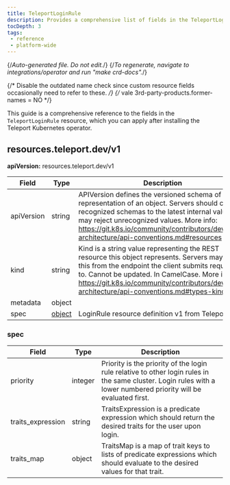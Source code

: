 ```yaml
---
title: TeleportLoginRule
description: Provides a comprehensive list of fields in the TeleportLoginRule resource available through the Teleport Kubernetes operator
tocDepth: 3
tags:
 - reference
 - platform-wide
---
```


{/*Auto-generated file. Do not edit.*/}
{/*To regenerate, navigate to integrations/operator and run "make crd-docs".*/}

{/* Disable the outdated name check since custom resource fields occasionally
need to refer to these. */}
{/* vale 3rd-party-products.former-names = NO */}

This guide is a comprehensive reference to the fields in the `TeleportLoginRule`
resource, which you can apply after installing the Teleport Kubernetes operator.


## resources.teleport.dev/v1

**apiVersion:** resources.teleport.dev/v1

|Field|Type|Description|
|---|---|---|
|apiVersion|string|APIVersion defines the versioned schema of this representation of an object. Servers should convert recognized schemas to the latest internal value, and may reject unrecognized values. More info: https://git.k8s.io/community/contributors/devel/sig-architecture/api-conventions.md#resources|
|kind|string|Kind is a string value representing the REST resource this object represents. Servers may infer this from the endpoint the client submits requests to. Cannot be updated. In CamelCase. More info: https://git.k8s.io/community/contributors/devel/sig-architecture/api-conventions.md#types-kinds|
|metadata|object||
|spec|[object](#spec)|LoginRule resource definition v1 from Teleport|

### spec

|Field|Type|Description|
|---|---|---|
|priority|integer|Priority is the priority of the login rule relative to other login rules in the same cluster. Login rules with a lower numbered priority will be evaluated first.|
|traits_expression|string|TraitsExpression is a predicate expression which should return the desired traits for the user upon login.|
|traits_map|object|TraitsMap is a map of trait keys to lists of predicate expressions which should evaluate to the desired values for that trait.|

